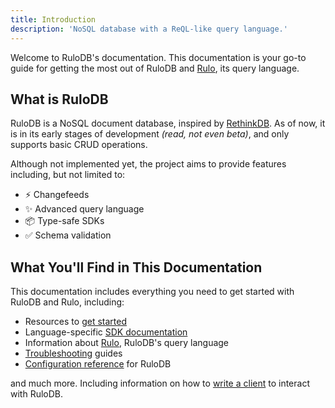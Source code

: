 ```yaml
---
title: Introduction
description: 'NoSQL database with a ReQL-like query language.'
---
```



Welcome to RuloDB's documentation. This documentation is your go-to guide for getting the most out of RuloDB and [Rulo](/rulo/introduction), its query language.

## What is RuloDB

RuloDB is a NoSQL document database, inspired by [RethinkDB](https://rethinkdb.com/). As of now, it is in its early stages of development _(read, not even beta)_, and only supports basic CRUD operations.

Although not implemented yet, the project aims to provide features including, but not limited to:

- ⚡️ Changefeeds
- ✨ Advanced query language
- 📦 Type-safe SDKs
- ✅ Schema validation

## What You'll Find in This Documentation

This documentation includes everything you need to get started with RuloDB and Rulo, including:

- Resources to [get started](/getting-started/quickstart)
- Language-specific [SDK documentation](/sdk/introduction)
- Information about [Rulo](/rulo/introduction), RuloDB's query language
- [Troubleshooting](/troubleshooting/faq) guides
- [Configuration reference](/operations/configuration) for RuloDB

and much more. Including information on how to [write a client](/rulo/writing-new-clients) to interact with RuloDB.

<DocumentationFooter />

